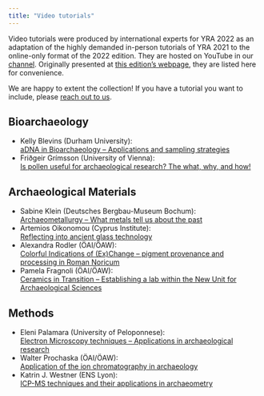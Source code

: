 ```yaml
---
title: "Video tutorials"
---
```


Video tutorials were produced by international experts for YRA 2022 as an adaptation of the highly demanded in-person tutorials of YRA 2021 to the online-only format of the 2022 edition. They are hosted on YouTube in our [channel](https://www.youtube.com/@youngresearchersarchaeomet3034). Originally presented at [this edition's webpage](https://yrarchaeometry.weebly.com/tutorials.html), they are listed here for convenience. 

We are happy to extent the collection! If you have a tutorial you want to include, please [reach out to us](mailto:youngresearchersarch@gmail.com).  

## Bioarchaeology

* Kelly Blevins (Durham University): <br> [aDNA in Bioarchaeology -- Applications and sampling strategies](https://www.youtube.com/watch?v=m6rmqxKpi4c)
* Friðgeir Grímsson (University of Vienna): <br> [Is pollen useful for archaeological research? The what, why, and how!](https://www.youtube.com/watch?v=y0L5fc927VI)

## Archaeological Materials

* Sabine Klein (Deutsches Bergbau-Museum Bochum): <br> [Archaeometallurgy -- What metals tell us about the past](https://www.youtube.com/watch?v=jF_Q89RAVVY)
* Artemios Oikonomou (Cyprus Institute): <br> [Reflecting into ancient glass technology](https://www.youtube.com/watch?v=PY3ujT7w_OE)
* Alexandra Rodler (ÖAI/ÖAW): <br> [Colorful Indications of (Ex)Change -- pigment provenance and processing in Roman Noricum](https://www.youtube.com/watch?v=WUkHoZNE3ug)
* Pamela Fragnoli (ÖAI/ÖAW): <br> [Ceramics in Transition -- Establishing a lab within the New Unit for Archaeological Sciences](https://www.youtube.com/watch?v=1C1QODa3O34)

## Methods

* Eleni Palamara (University of Peloponnese): <br> [Electron Microscopy techniques -- Applications in archaeological research](https://www.youtube.com/watch?v=ptyI4c1TDFs)
* Walter Prochaska (ÖAI/ÖAW): <br> [Application of the ion chromatography in archaeology](https://www.youtube.com/watch?v=61220eQKBrw)
* Katrin J. Westner (ENS Lyon): <br> [ICP-MS techniques and their applications in archaeometry](https://www.youtube.com/watch?v=aJKa_33aF14)